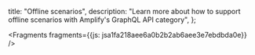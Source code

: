   title: "Offline scenarios",
  description: "Learn more about how to support offline scenarios with Amplify's GraphQL API category",
};






<Fragments fragments={{js: jsa1fa218aee6a0b2b2ab6aee3e7ebdbda0e}} />
